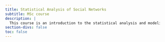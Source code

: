 ```yaml
---
title: Statistical Analysis of Social Networks
subtitle: MSc course 
description: |
  This course is an introduction to the statistical analysis and modeling of social networks. The course aims to give a basic understanding of and a working handle on drawing inference for network structure and actor level attributes for both cross-sectional and longitudinal network data. A fundamental notion of the course will be on how the structure of observed graphs relate to various forms of random graphs. This will be developed in the context of non-parametric approaches, and elaborated to the analysis of networks using exponential random graph models (ERGMs) and Stochastic Actor Oriented Models (SAOMs). The students will be provided several hands-on exercises and will apply the covered approaches to a suite of real world data sets. The statistical software R is used.
section-divs: false
toc: false
---
```

 